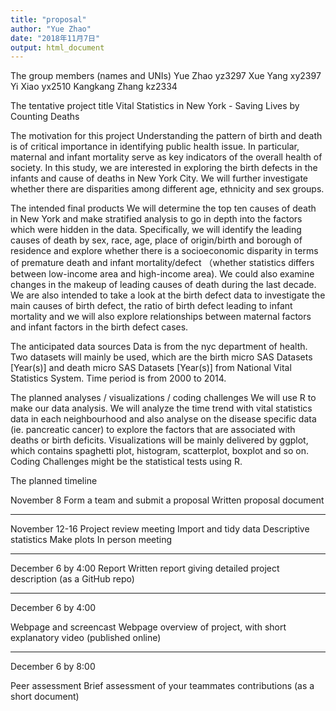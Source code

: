```yaml
---
title: "proposal"
author: "Yue Zhao"
date: "2018年11月7日"
output: html_document
---
```


The group members (names and UNIs)
Yue Zhao yz3297
Xue Yang xy2397 
Yi Xiao yx2510
Kangkang Zhang kz2334

The tentative project title
Vital Statistics in New York - Saving Lives by Counting Deaths

The motivation for this project
Understanding the pattern of birth and death is of critical importance in identifying public health issue. In particular, maternal and infant mortality serve as key indicators of the overall health of society. In this study, we are interested in exploring the birth defects in the infants and cause of deaths in New York City. We will further investigate whether there are disparities among different age, ethnicity and sex groups. 

The intended final products
We will determine the top ten causes of death in New York and make stratified analysis to go in depth into the factors which were hidden in the data. Specifically, we will identify the leading causes of death by sex, race, age, place of origin/birth and borough of residence and explore whether there is a socioeconomic disparity in terms of premature death and infant mortality/defect （whether statistics differs between low-income area and high-income area). We could also examine changes in the makeup of leading causes of death during the last decade. We are also intended to take a look at the birth defect data to investigate the main causes of birth defect, the ratio of birth defect leading to infant mortality and we will also explore relationships between maternal factors and infant factors in the birth defect cases.


The anticipated data sources
Data is from the nyc department of health. Two datasets will mainly be used, which are the birth micro SAS Datasets [Year(s)] and death micro SAS Datasets [Year(s)] from National Vital Statistics System. Time period is from 2000 to 2014.

The planned analyses / visualizations / coding challenges
We will use R to make our data analysis. We will analyze the time trend with vital statistics data in each neighbourhood and also  analyse on the disease specific data (ie. pancreatic cancer) to explore the factors that are associated with deaths or birth deficits.
Visualizations will be mainly delivered by ggplot, which contains spaghetti plot, histogram, scatterplot, boxplot and so on.
Coding Challenges might be the statistical tests using R.  

The planned timeline

November 8 
Form a team and submit a proposal
Written proposal document

-----------------------------------------------------------------------------------------------------------

November 12-16
Project review meeting
Import and tidy data
Descriptive statistics
Make plots
In person meeting 

-----------------------------------------------------------------------------------------------------------

December 6 by 4:00
Report
Written report giving detailed project description (as a GitHub repo)


-----------------------------------------------------------------------------------------------------------

December 6 by 4:00

Webpage and screencast
Webpage overview of project, with short explanatory video (published online)


-----------------------------------------------------------------------------------------------------------

December 6 by 8:00

Peer assessment
Brief assessment of your teammates contributions (as a short document)







